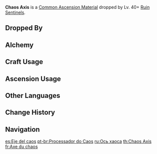 {{Item Infobox
|id           = 112048
|image        = Item Chaos Axis.png
|type         = Common Ascension Materials
|group        = Sentinel Chaos Parts
|group2       = Elite Enemy Drops
|invCategory  = Character Development Items
|rarity       = 3
|description  = Comes from a now-inactive ancient Ruin machine.<br />Even the great techniques and unknown power of this device must come to nothing should the machine that contained them ever fail to maintain structural integrity.
|source1      = Dropped by Lv. 40+ [[Ruin Sentinels]]
|source2      = [[Crafting]]
}}
'''Chaos Axis''' is a [[Common Ascension Material]] dropped by Lv. 40+ [[Ruin Sentinels]].

==Dropped By==
{{Dropped By|level=40}}

==Alchemy==
{{Recipe
|type = Crafting
|Chaos Gear = 3
|Mora = 50
|sort = Chaos Gear,Mora
}}

==Craft Usage==
{{Craft Usage}}

==Ascension Usage==
{{Ascension Usage}}

==Other Languages==
{{Other Languages
|en      = Chaos Axis
|zhs     = 混沌枢纽
|zhs_rm  = Hùndùn Shūniǔ
|zht     = 混沌樞紐
|zht_rm  = Hùndùn Shūniǔ
|zh_tl   = Chaos Hub
|ja      = 混沌の中枢
|ja_rm   = Konton no Chuusuu
|ja_tl   = Chaos Center
|ko      = 혼돈의 중추
|ko_rm   = Hondon-ui Jungchu
|ko_tl   = Chaotic Pivot
|es      = Eje del caos
|es_tl   = Axis of Chaos
|fr      = Axe du chaos
|fr_tl   = Chaos Axis
|ru      = Ось хаоса
|ru_tl   = Chaos Axis
|th      = Chaos Axis
|vi      = Đầu Nối Hỗn Độn
|vi_tl   = 
|de      = Chaos-Achse
|de_tl   = Chaos Axis
|id      = Chaos Axis
|pt      = Processador do Caos
|pt_tl   = 
}}

==Change History==
{{Change History|2.0}}

==Navigation==
{{Development Item Navbox|Common Ascension Materials}}

[[es:Eje del caos]]
[[pt-br:Processador do Caos]]
[[ru:Ось хаоса]]
[[th:Chaos Axis]]
[[fr:Axe du chaos]]